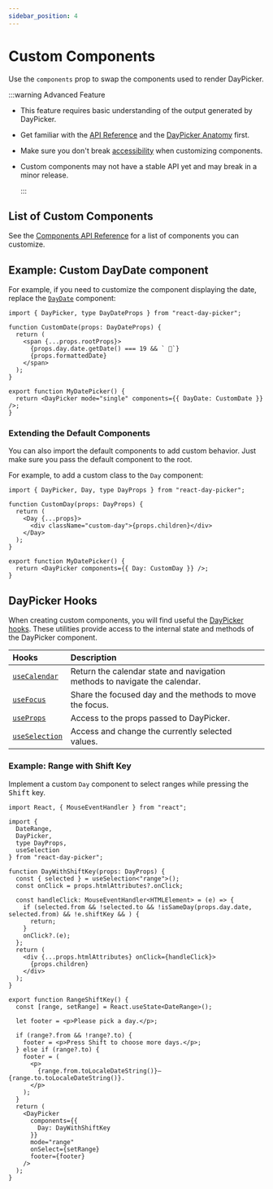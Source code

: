 ```yaml
---
sidebar_position: 4
---
```


# Custom Components

Use the `components` prop to swap the components used to render DayPicker.

:::warning Advanced Feature

- This feature requires basic understanding of the output generated by DayPicker.
- Get familiar with the [API Reference](../api#components) and the [DayPicker Anatomy](../using-daypicker/anatomy.mdx) first.
- Make sure you don't break [accessibility](../using-daypicker/accessibility.mdx) when customizing components.
- Custom components may not have a stable API yet and may break in a minor release.

  :::

## List of Custom Components

See the [Components API Reference](../api#components) for a list of components you can customize.

## Example: Custom DayDate component

For example, if you need to customize the component displaying the date, replace the [`DayDate`](../api/functions//DayDate.md) component:

```tsx title="./CustomDayDate.tsx"
import { DayPicker, type DayDateProps } from "react-day-picker";

function CustomDate(props: DayDateProps) {
  return (
    <span {...props.rootProps}>
      {props.day.date.getDate() === 19 && ` 🎉`}
      {props.formattedDate}
    </span>
  );
}

export function MyDatePicker() {
  return <DayPicker mode="single" components={{ DayDate: CustomDate }} />;
}
```

<BrowserWindow>
  <Examples.CustomDayDate />
</BrowserWindow>

### Extending the Default Components

You can also import the default components to add custom behavior. Just make sure you pass the default component to the root.

For example, to add a custom class to the `Day` component:

```tsx title="./CustomDay.tsx"
import { DayPicker, Day, type DayProps } from "react-day-picker";

function CustomDay(props: DayProps) {
  return (
    <Day {...props}>
      <div className="custom-day">{props.children}</div>
    </Day>
  );
}

export function MyDatePicker() {
  return <DayPicker components={{ Day: CustomDay }} />;
}
```

## DayPicker Hooks

When creating custom components, you will find useful the [DayPicker hooks](../api/index.md#hooks). These utilities provide access to the internal state and methods of the DayPicker component.

| Hooks                                              | Description                                                                |
| :------------------------------------------------- | :------------------------------------------------------------------------- |
| [`useCalendar`](../api/functions/useCalendar.md)   | Return the calendar state and navigation methods to navigate the calendar. |
| [`useFocus`](../api/functions/useFocus.md)         | Share the focused day and the methods to move the focus.                   |
| [`useProps`](../api/functions/useProps.md)         | Access to the props passed to DayPicker.                                   |
| [`useSelection`](../api/functions/useSelection.md) | Access and change the currently selected values.                           |

### Example: Range with Shift Key

Implement a custom `Day` component to select ranges while pressing the <kbd>Shift</kbd> key.

```tsx
import React, { MouseEventHandler } from "react";

import {
  DateRange,
  DayPicker,
  type DayProps,
  useSelection
} from "react-day-picker";

function DayWithShiftKey(props: DayProps) {
  const { selected } = useSelection<"range">();
  const onClick = props.htmlAttributes?.onClick;

  const handleClick: MouseEventHandler<HTMLElement> = (e) => {
    if (selected.from && !selected.to && !isSameDay(props.day.date, selected.from) && !e.shiftKey && ) {
      return;
    }
    onClick?.(e);
  };
  return (
    <div {...props.htmlAttributes} onClick={handleClick}>
      {props.children}
    </div>
  );
}

export function RangeShiftKey() {
  const [range, setRange] = React.useState<DateRange>();

  let footer = <p>Please pick a day.</p>;

  if (range?.from && !range?.to) {
    footer = <p>Press Shift to choose more days.</p>;
  } else if (range?.to) {
    footer = (
      <p>
        {range.from.toLocaleDateString()}—{range.to.toLocaleDateString()}.
      </p>
    );
  }
  return (
    <DayPicker
      components={{
        Day: DayWithShiftKey
      }}
      mode="range"
      onSelect={setRange}
      footer={footer}
    />
  );
}
```

<BrowserWindow>
  <Examples.RangeShiftKey />
</BrowserWindow>
